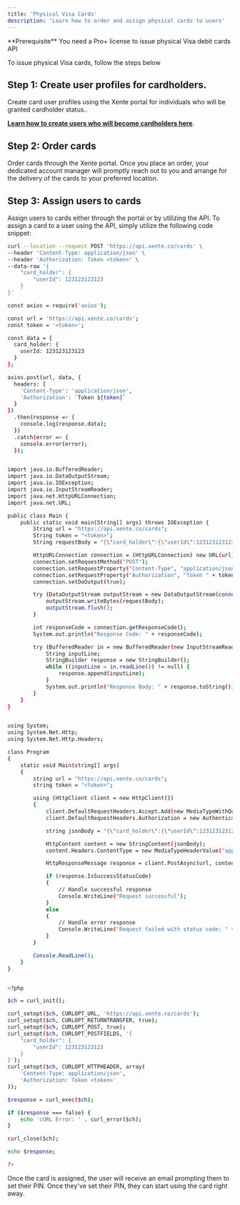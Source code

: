 ```yaml
---
title: 'Physical Visa Cards'
description: 'Learn how to order and assign physical cards to users'
---
```


<Info>
  **Prerequisite** You need a Pro+ license to issue physical Visa debit cards API
</Info>

To issue physical Visa cards, follow the steps below 

## Step 1: Create user profiles for cardholders.
Create card user profiles using the Xente portal for individuals who will be granted cardholder status.. 

**[Learn how to create users who will become cardholders here](/start/ipn)**.

## Step 2: Order cards

Order cards through the Xente portal. Once you place an order, your dedicated account manager will promptly reach out to you and arrange for the delivery of the cards to your preferred location.

## Step 3: Assign users to cards

Assign users to cards  either through the portal or by utilizing the API. To assign a card to a user using the API, simply utilize the following code snippet:


<CodeGroup>

```bash cURL
curl --location --request POST 'https://api.xente.co/cards' \
--header 'Content-Type: application/json' \
--header 'Authorization: Token <token>' \
--data-raw '{
    "card_holder": {
        "userId": 123123123123
    }
}'

```

```bash Node
const axios = require('axios');

const url = 'https://api.xente.co/cards';
const token = '<token>';

const data = {
  card_holder: {
    userId: 123123123123
  }
};

axios.post(url, data, {
  headers: {
    'Content-Type': 'application/json',
    'Authorization': `Token ${token}`
  }
})
  .then(response => {
    console.log(response.data);
  })
  .catch(error => {
    console.error(error);
  });

```

```bash Java

import java.io.BufferedReader;
import java.io.DataOutputStream;
import java.io.IOException;
import java.io.InputStreamReader;
import java.net.HttpURLConnection;
import java.net.URL;

public class Main {
    public static void main(String[] args) throws IOException {
        String url = "https://api.xente.co/cards";
        String token = "<token>";
        String requestBody = "{\"card_holder\":{\"userId\":123123123123}}";

        HttpURLConnection connection = (HttpURLConnection) new URL(url).openConnection();
        connection.setRequestMethod("POST");
        connection.setRequestProperty("Content-Type", "application/json");
        connection.setRequestProperty("Authorization", "Token " + token);
        connection.setDoOutput(true);

        try (DataOutputStream outputStream = new DataOutputStream(connection.getOutputStream())) {
            outputStream.writeBytes(requestBody);
            outputStream.flush();
        }

        int responseCode = connection.getResponseCode();
        System.out.println("Response Code: " + responseCode);

        try (BufferedReader in = new BufferedReader(new InputStreamReader(connection.getInputStream()))) {
            String inputLine;
            StringBuilder response = new StringBuilder();
            while ((inputLine = in.readLine()) != null) {
                response.append(inputLine);
            }
            System.out.println("Response Body: " + response.toString());
        }
    }
}


```

```bash C#

using System;
using System.Net.Http;
using System.Net.Http.Headers;

class Program
{
    static void Main(string[] args)
    {
        string url = "https://api.xente.co/cards";
        string token = "<token>";

        using (HttpClient client = new HttpClient())
        {
            client.DefaultRequestHeaders.Accept.Add(new MediaTypeWithQualityHeaderValue("application/json"));
            client.DefaultRequestHeaders.Authorization = new AuthenticationHeaderValue("Token", token);

            string jsonBody = "{\"card_holder\":{\"userId\":123123123123}}";

            HttpContent content = new StringContent(jsonBody);
            content.Headers.ContentType = new MediaTypeHeaderValue("application/json");

            HttpResponseMessage response = client.PostAsync(url, content).Result;

            if (response.IsSuccessStatusCode)
            {
                // Handle successful response
                Console.WriteLine("Request successful");
            }
            else
            {
                // Handle error response
                Console.WriteLine("Request failed with status code: " + response.StatusCode);
            }
        }

        Console.ReadLine();
    }
}


```

```bash PHP

<?php

$ch = curl_init();

curl_setopt($ch, CURLOPT_URL, 'https://api.xente.co/cards');
curl_setopt($ch, CURLOPT_RETURNTRANSFER, true);
curl_setopt($ch, CURLOPT_POST, true);
curl_setopt($ch, CURLOPT_POSTFIELDS, '{
    "card_holder": {
        "userId": 123123123123
    }
}');
curl_setopt($ch, CURLOPT_HTTPHEADER, array(
    'Content-Type: application/json',
    'Authorization: Token <token>'
));

$response = curl_exec($ch);

if ($response === false) {
    echo 'cURL Error: ' . curl_error($ch);
}

curl_close($ch);

echo $response;

?>

```
</CodeGroup>

Once the card is assigned, the user will receive an email prompting them to set their PIN. Once they've set their PIN, they can start using the card right away.
